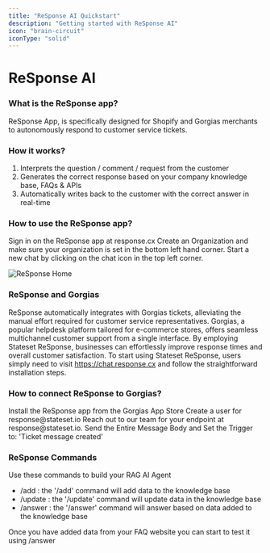 ```yaml
---
title: "ReSponse AI Quickstart"
description: "Getting started with ReSponse AI"
icon: "brain-circuit"
iconType: "solid"
---
```


# ReSponse AI

### What is the ReSponse app?

ReSponse App, is specifically designed for Shopify and Gorgias merchants to autonomously respond to customer service tickets.

### How it works?

1. Interprets the question / comment / request from the customer
2. Generates the correct response based on your company knowledge base, FAQs & APIs
3. Automatically writes back to the customer with the correct answer in real-time

### How to use the ReSponse app?


<Steps>
  <Step title="Sign in">
    Sign in on the ReSponse app at response.cx
  </Step>
  <Step title="Create an Organization">
    Create an Organization and make sure your organization is set in the bottom left hand corner.
  </Step>
  <Step title="Start a New Chat">
    Start a new chat by clicking on the chat icon in the top left corner.
  </Step>
</Steps>

![ReSponse Home](/images/response/superpowers_28.png)

### ReSponse and Gorgias

ReSponse automatically integrates with Gorgias tickets, alleviating the manual effort required for customer service representatives. Gorgias, a popular helpdesk platform tailored for e-commerce stores, offers seamless multichannel customer support from a single interface. By employing Stateset ReSponse, businesses can effortlessly improve response times and overall customer satisfaction.
To start using Stateset ReSponse, users simply need to visit https://chat.response.cx and follow the straightforward installation steps.

### How to connect ReSponse to Gorgias?

<Steps>
  <Step title="Install the App">
    Install the ReSponse app from the Gorgias App Store
  </Step>
  <Step title="Second Step">
    Create a user for response@stateset.io
  </Step>
  <Step title="Create a HTTP integration in Gorgias">
    Reach out to our team for your endpoint at response@stateset.io. Send the Entire Message Body and Set the Trigger to: 'Ticket message created'
  </Step>
</Steps>

### ReSponse Commands

<Tip>Use these commands to build your RAG AI Agent</Tip>

- /add : the '/add' command will add data to the knowledge base
- /update : the '/update' command will update data in the knowledge base
- /answer : the '/answer' command will answer based on data added to the knowledge base

Once you have added data from your FAQ website you can start to test it using /answer


